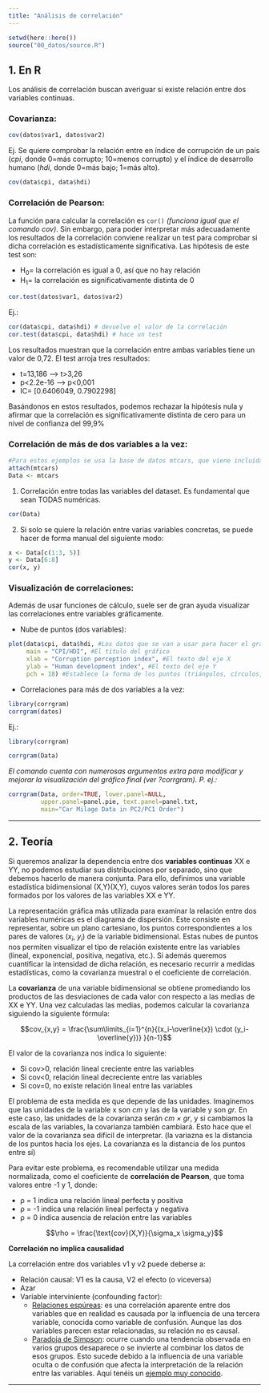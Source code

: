 ```yaml
---
title: "Análisis de correlación"
---
```


```r
setwd(here::here())
source("00_datos/source.R")
```

## 1. En R

Los análisis de correlación buscan averiguar si existe relación entre dos variables continuas.

### Covarianza:

``` r
cov(datos$var1, datos$var2)
```

Ej. Se quiere comprobar la relación entre en índice de corrupción de un país (*cpi*, donde 0=más corrupto; 10=menos corrupto) y el índice de desarrollo humano (*hdi*, donde 0=más bajo; 1=más alto).

```r
cov(data$cpi, data$hdi)
```

### Correlación de Pearson:

La función para calcular la correlación es `cor()` *(funciona igual que el comando cov)*. Sin embargo, para poder interpretar más adecuadamente los resultados de la correlación conviene realizar un test para comprobar si dicha correlación es estadísticamente significativa. Las hipótesis de este test son:

-   H~0~= la correlación es igual a 0, así que no hay relación
-   H~1~= la correlación es significativamente distinta de 0

``` r
cor.test(datos$var1, datos$var2)
```

Ej.:

```r
cor(data$cpi, data$hdi) # devuelve el valor de la correlación
cor.test(data$cpi, data$hdi) # hace un test
```

Los resultados muestran que la correlación entre ambas variables tiene un valor de 0,72. El test arroja tres resultados:

-   t=13,186 --\> t\>3,26
-   p\<2.2e-16 --\> p\<0,001
-   IC= \[0.6406049, 0.7902298\]

Basándonos en estos resultados, podemos rechazar la hipótesis nula y afirmar que la correlación es significativamente distinta de cero para un nivel de confianza del 99,9%

### Correlación de más de dos variables a la vez:

```r
#Para estos ejemplos se usa la base de datos mtcars, que viene incluída con R.
attach(mtcars)
Data <- mtcars
```

1.  Correlación entre todas las variables del dataset. Es fundamental que sean TODAS numéricas.

```r
cor(Data)
```

2.  Si solo se quiere la relación entre varias variables concretas, se puede hacer de forma manual del siguiente modo:

```r
x <- Data[c(1:3, 5)]
y <- Data[6:8]
cor(x, y)
```

### Visualización de correlaciones:

Además de usar funciones de cálculo, suele ser de gran ayuda visualizar las correlaciones entre variables gráficamente.

-   Nube de puntos (dos variables):

```r
plot(data$cpi, data$hdi, #Los datos que se van a usar para hacer el gráfico
     main = "CPI/HDI", #El título del gráfico
     xlab = "Corruption perception index", #El texto del eje X
     ylab = "Human development index", #El texto del eje Y
     pch = 18) #Establece la forma de los puntos (triángulos, círculos, x...)
```

-   Correlaciones para más de dos variables a la vez:

``` r
library(corrgram)
corrgram(datos)
```

Ej.:

```r
library(corrgram)
```

```r
corrgram(Data)
```

*El comando cuenta con numerosas argumentos extra para modificar y mejorar la visualización del gráfico final (ver ?corrgram). P. ej.:*

```r
corrgram(Data, order=TRUE, lower.panel=NULL,
         upper.panel=panel.pie, text.panel=panel.txt,
         main="Car Milage Data in PC2/PC1 Order")
```

------------------------------------------------------------------------

## 2. Teoría

Si queremos analizar la dependencia entre dos **variables continuas** XX e YY, no podemos estudiar sus distribuciones por separado, sino que debemos hacerlo de manera conjunta. Para ello, definimos una variable estadística bidimensional (X,Y)(X,Y), cuyos valores serán todos los pares formados por los valores de las variables XX e YY.

La representación gráfica más utilizada para examinar la relación entre dos variables numéricas es el diagrama de dispersión. Este consiste en representar, sobre un plano cartesiano, los puntos correspondientes a los pares de valores ($x_{i}$, $y_{i}$) de la variable bidimensional. Estas nubes de puntos nos permiten visualizar el tipo de relación existente entre las variables (lineal, exponencial, positiva, negativa, etc.). Si además queremos cuantificar la intensidad de dicha relación, es necesario recurrir a medidas estadísticas, como la covarianza muestral o el coeficiente de correlación.

La **covarianza** de una variable bidimensional se obtiene promediando los productos de las desviaciones de cada valor con respecto a las medias de XX e YY. Una vez calculadas las medias, podemos calcular la covarianza siguiendo la siguiente fórmula:

$$cov_{x,y} = \frac{\sum\limits_{i=1}^{n}{(x_i-\overline{x}) \cdot (y_i-\overline{y})} }{n-1}$$

El valor de la covarianza nos indica lo siguiente:

-   Si cov\>0, relación lineal creciente entre las variables
-   Si cov\<0, relación lineal decreciente entre las variables
-   Si cov=0, no existe relación lineal entre las variables

El problema de esta medida es que depende de las unidades. Imaginemos que las unidades de la variable x son *cm* y las de la variable y son *gr*. En este caso, las unidades de la covarianza serán *cm × gr*, y si cambiamos la escala de las variables, la covarianza también cambiará. Esto hace que el valor de la covarianza sea difícil de interpretar. (la variazna es la distancia de los puntos hacia los ejes. La covarianza es la distancia de los puntos entre sí)

Para evitar este problema, es recomendable utilizar una medida normalizada, como el coeficiente de **correlación de Pearson**, que toma valores entre -1 y 1, donde:

-   ρ = 1 indica una relación lineal perfecta y positiva
-   ρ = -1 indica una relación lineal perfecta y negativa
-   ρ = 0 indica ausencia de relación entre las variables

$$\rho = \frac{\text{cov}(X,Y)}{\sigma_x \sigma_y}$$

**Correlación no implica causalidad**

La correlación entre dos variables v1 y v2 puede deberse a:

-   Relación causal: V1 es la causa, V2 el efecto (o viceversa)
-   Azar
-   Variable interviniente (confounding factor):
    -   [Relaciones espúreas](http://www.tylervigen.com/spurious-correlations): es una correlación aparente entre dos variables que en realidad es causada por la influencia de una tercera variable, conocida como variable de confusión. Aunque las dos variables parecen estar relacionadas, su relación no es causal.
    -   [Paradoja de Simpson](https://upload.wikimedia.org/wikipedia/commons/f/fb/Simpsons_paradox_-_animation.gif): ocurre cuando una tendencia observada en varios grupos desaparece o se invierte al combinar los datos de esos grupos. Esto sucede debido a la influencia de una variable oculta o de confusión que afecta la interpretación de la relación entre las variables. Aquí tenéis un [ejemplo muy conocido](https://rpubs.com/dawnwp/1081716).

------------------------------------------------------------------------
